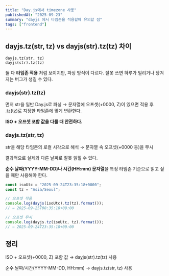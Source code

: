 ```yaml
---
title: "Day.js에서 timezone 사용"
publishedAt: "2025-09-23"
summary: "dayjs 에서 타임존을 적용할떼 유의할 점"
tags: ["frontend"]
---
```


## dayjs.tz(str, tz) vs dayjs(str).tz(tz) 차이

```
dayjs.tz(str, tz)
dayjs(str).tz(tz)

```

둘 다 **타임존 적용** 처럼 보이지만, 파싱 방식이 다르다. 잘못 쓰면 하루가 밀리거나 당겨지는 버그가 생길 수 있다.

### dayjs(str).tz(tz)

먼저 str을 일반 Day.js로 파싱 → 문자열에 오프셋(+0000, Z)이 있으면 적용 후 .tz(tz)로 지정한 타임존에 맞게 변환한다.

**ISO + 오프셋 포함 값을 다룰 때 안전하다.**

### dayjs.tz(str, tz)

str을 해당 타임존의 로컬 시각으로 해석 → 문자열 속 오프셋(+0000 등)을 무시

결과적으로 실제와 다른 날짜로 잘못 읽힐 수 있다.

**순수 날짜(YYYY-MM-DD)나 시간(HH:mm) 문자열**을 특정 타임존 기준으로 읽고 싶을 때만 사용해야 한다.

```js
const isoUtc = "2025-09-24T23:35:18+0000";
const tz = "Asia/Seoul";

// 오프셋 적용
console.log(dayjs(isoUtc).tz(tz).format());
// → 2025-09-25T08:35:18+09:00

// 오프셋 무시
console.log(dayjs.tz(isoUtc, tz).format());
// → 2025-09-24T23:35:18+09:00
```

## 정리

ISO + 오프셋(+0000, Z) 포함 값 → <Highlight>dayjs(str).tz(tz)</Highlight> 사용

순수 날짜/시간(YYYY-MM-DD, HH:mm) → <Highlight>dayjs.tz(str, tz)</Highlight> 사용
